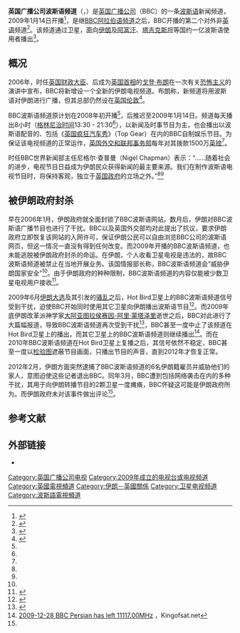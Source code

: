 {{电视频道信息框
| 频道名称          = <big>英国广播公司波斯语频道</big><br>BBC Persian Television<br>{{lang|fa|تلویزیون فارسی بی‌بی‌سی}}
| 频道图片文件      = BBC Persian logo.svg
| 频道图片大小      = 
| 频道图片名称      = 
| 图片替换文字      = 
| 频道图片2         = 
| 国家或地区        = {{UK}}
| 电视网            = 
| 所有者            = [[英国广播公司|英国广播公司]]
| 试播日期          = 
| 开播日期          = 2009年1月14日
| 停播日期          = 
| 画面格式          = 
| 声音格式          = 
| 频道语言          = [[波斯语|波斯语]]
| 频道呼号          = 
| 频道口号          = “{{lang|fa|تصویرگر پیوندها}}”
| 代表人物          = 
| 频道类别          = 
| 播出地区          = {{IRN}}<br>{{AFG}}<br>{{TAJ}}<br>{{UZB}}
| 收视率            = 
| 收视率调查时间    = 
| 收视率资料来源    = 
| 收视份额          = 
| 收视份额调查时间  = 
| 收视份额资料来源  = 
| 附属频道          = 
| 总部地点          = 
| 旧称              = 
| 取代者            = 
| 姊妹频道          = [[BBC世界新闻频道|BBC世界新闻频道]]<br>[[英國廣播公司阿拉伯語頻道|BBC阿拉伯语频道]]
| 重播服务频道      = 
| 网站              = http://www.bbc.com/persian
| 备注              = 
| 卫星广播供应商01  = Hot Bird
| 卫星广播频道数01  = 12149V - 27500 - 3/4<ref name=Hotbird>{{cite web | url =http://www.bbc.co.uk/persian/institutional/2012/06/120628_ptv_hotbird.shtml | title =Hot Bird 6 | accessdate =2015-11-12 | publisher =BBC Persian | language =fa | archive-date =2015-01-18 | archive-url =https://web.archive.org/web/20150118223921/http://www.bbc.co.uk/persian/institutional/2012/06/120628_ptv_hotbird.shtml | dead-url =no }}</ref>
| 卫星广播供应商02  = Telstar 12
| 卫星广播频道数02  = 12608 H - 19280 - 3/4<ref name=Telstar12>{{cite web | url =http://www.lyngsat.com/telstar12.html | title =Telstar 12 | accessdate =2015-11-12 | publisher =Lyngsat | language = }}{{dead link|date=October 2017 |bot=InternetArchiveBot }}</ref>
| 卫星广播供应商03  = Eutelsat W3A
| 卫星广播频道数03  = 10720 H - 22000 - 1/2<ref name=Eutelsat>{{cite web | url =http://www.lyngsat.com/ew3a.html | title =Eutelsat W3A | accessdate =2015-11-12 | publisher =LyngSat | language = | archiveurl =https://web.archive.org/web/20100328161418/http://www.lyngsat.com/ew3a.html | archivedate =2010-03-28 | deadurl =no }}</ref>
| 宽带电视供应商01  = 
| 宽带电视频道数01  = 
| 在线收看网站01    = BBC Online
| 在线收看网址01    = [http://www.bbcpersian.com/tvlive 在线直播]
}}
'''英国广播公司波斯语频道'''（{{lang-en|BBC Persian Television}}，{{lang-fa|تلویزیون فارسی بی‌بی‌سی}}）是[[英国广播公司|英国广播公司]]（BBC）的一条[[波斯语|波斯语]]新闻频道，2009年1月14日开播<ref>{{cite news|url=http://news.bbc.co.uk/1/hi/world/middle_east/7827574.stm|title=BBC Awaits response to Persian TV|publisher=BBC|date=2009-01-14|accessdate=2015-11-12|archive-date=2009-02-20|archive-url=https://web.archive.org/web/20090220034018/http://news.bbc.co.uk/1/hi/world/middle_east/7827574.stm|dead-url=no}}</ref>，是继[[英國廣播公司阿拉伯語頻道|BBC阿拉伯语频道]]之后，BBC开播的第二个对外非[[英语|英语]]频道<ref name="BBC090108">{{cite news|url=http://www.bbc.co.uk/pressoffice/pressreleases/stories/2009/01_january/08/persian.shtml|title=BBC Persian announces TV channel launch date|publisher=BBC|date=2009-01-08|accessdate=2015-11-12|archive-date=2021-04-10|archive-url=https://web.archive.org/web/20210410012357/http://www.bbc.co.uk/pressoffice/pressreleases/stories/2009/01_january/08/persian.shtml|dead-url=no}}</ref>。该频道通过卫星，面向[[伊朗|伊朗]]及[[阿富汗|阿富汗]]、[[塔吉克斯坦|塔吉克斯坦]]等国约一亿波斯语使用者播出<ref name="重庆晚报090117">{{cite news|url=http://www.cqwb.com.cn/cqwb/html/2009-01/17/content_127902.htm|title=BBC开播波斯语频道 伊朗称国家安全受威胁|publisher=重庆晚报|accessdate=2015-11-12|date=2009-01-17}}{{dead link|date=2018年4月 |bot=InternetArchiveBot |fix-attempted=yes }}</ref>。

==概况==
2006年，时任[[英国财政大臣|英国财政大臣]]、后成为[[英国首相|英国首相]]的[[戈登·布朗|戈登·布朗]]在一次有关[[恐怖主义|恐怖主义]]的演讲中宣布，BBC将新增设一个全新的伊朗电视频道。布朗称，新频道将用波斯语对伊朗进行广播，但其总部仍然设在[[英国|英国]][[伦敦|伦敦]]<ref name="人民网061011">{{cite news|url=http://world.people.com.cn/GB/1029/42356/4904829.html|title=BBC将增设波斯语电视频道 面向伊朗播放|publisher=人民网|accessdate=2015-11-12|date=2006-10-11|archive-date=2020-03-20|archive-url=https://web.archive.org/web/20200320025930/http://world.people.com.cn/GB/1029/42356/4904829.html|dead-url=no}}</ref>。

BBC波斯语频道原计划在2008年初开播<ref name="人民网061011"/>，后推迟至2009年1月14日。频道每天播出8小时（[[格林尼治时间|格林尼治时间]]13:30 - 21:30<ref name="BBC090108"/>），以新闻及时事节目为主，也会播出以波斯语配音的、包括《[[英国疯狂汽车秀|英国疯狂汽车秀]]》（Top Gear）在内的BBC自制娱乐节目。为保证该电视频道的正常运作，[[英国外交和联邦事务部|英国外交和联邦事务部]]每年对其拨款1500万[[英镑|英镑]]<ref name="人民网061011"/>。

时任BBC世界新闻部主任尼格尔·查普曼（Nigel Chapman）表示：“……随着社会的进步，电视节目日益成为伊朗民众获得新闻的最主要来源。我们在制作波斯语电视节目时，将保持客观，独立于[[英国政府|英国政府]]的立场之外。”<ref name="人民网061011"/><ref name="BBC090108"/>

==被伊朗政府封杀==
早在2006年1月，伊朗政府就全面封锁了BBC波斯语网站。数月后，伊朗对BBC波斯语广播节目也进行了干扰。BBC以及英国外交部均对此提出了抗议，要求伊朗政府立即恢复该网站的入网许可，保证伊朗公民可以自由浏览BBC公司的波斯语网页，但这一情况一直没有得到任何改变。而2009年开播的BBC波斯语频道，也未能逃脱被伊朗政府封杀的命运。在伊朗，个人收看卫星电视是违法的，故BBC波斯语频道被禁止在当地开展业务。该国情报部长称，BBC波斯语频道会“威胁伊朗国家安全”<ref name="重庆晚报090117"/>。由于伊朗政府的种种限制，BBC波斯语频道的内容仅能被少数卫星电视用户接收<ref name="cri120314">{{cite news | url=http://gb.cri.cn/27824/2012/03/14/2805s3600385.htm | publisher=[[中国国际广播电台|国际在线]] | title=BBC遭遇网络袭击 怀疑是伊朗政府所为 | date=2012-03-14 | accessdate=2015-11-13 | archive-date=2016-03-04 | archive-url=https://web.archive.org/web/20160304125243/http://gb.cri.cn/27824/2012/03/14/2805s3600385.htm | dead-url=no }}</ref>。

2009年6月[[2009年伊朗总统选举|伊朗大选]]及其引发的[[伊朗綠色革命|骚乱]]之后，Hot Bird卫星上的BBC波斯语频道信号受到干扰，迫使BBC开始同时使用其它卫星向伊朗播出波斯语节目<ref>{{cite news | url=http://www.guardian.co.uk/media/2009/jun/19/iran-bbc-worldwide | publisher=[[卫报|The Guardian]] | title=Iran elections: BBC World Service battles satellite interference | date=2009-06-19 | accessdate=2015-11-13 | archive-date=2009-07-31 | archive-url=https://web.archive.org/web/20090731020826/http://www.guardian.co.uk/media/2009/jun/19/iran-bbc-worldwide | dead-url=no }}</ref>。而2009年底伊朗改革派神学家[[大阿亚图拉|大阿亚图拉]][[侯赛因-阿里·蒙塔泽里|侯赛因-阿里·蒙塔泽里]]逝世之后，BBC对此进行了大篇幅报道，导致BBC波斯语频道再次受到干扰<ref>{{cite news|url=http://www.bbc.co.uk/pressoffice/pressreleases/stories/2009/12_december/21/persian.shtml|title=BBC Persian television broadcasting despite interference from Iran|publisher=BBC|accessdate=2015-11-13|date=2009-12-21|archive-date=2016-01-04|archive-url=https://web.archive.org/web/20160104033148/http://www.bbc.co.uk/pressoffice/pressreleases/stories/2009/12_december/21/persian.shtml|dead-url=no}}</ref>，BBC甚至一度中止了该频道在Hot Bird卫星上的播出，而其它卫星上的BBC波斯语频道则继续播出<ref>[http://en.kingofsat.net/channelhistory.php?ch=6262 2009-12-28 BBC Persian has left 11117.00MHz] {{Wayback|url=http://en.kingofsat.net/channelhistory.php?ch=6262 |date=20091224153655 }}，Kingofsat.net</ref>。而在2010年BBC波斯语频道在Hot Bird卫星上复播之后，其信号依然不稳定，BBC甚至一度以[[检验图|检验图]]遮蔽节目画面，只播出节目的声音，直到2012年才恢复正常。

2012年2月，伊朗方面突然逮捕了BBC波斯语频道的6名伊朗籍雇员并威胁他们的家人，意图迫使这些记者退出BBC。同年3月，BBC遭到包括网络袭击在内的多种干扰，其用于向伊朗转播节目的2颗卫星一度瘫痪，BBC怀疑这可能是伊朗政府所为。而伊朗政府未对该事件做出评论<ref name="cri120314"/>。

==参考文献==
{{reflist}}

==外部链接==
*{{cite web|url=http://www.bbc.com/persian|title=BBC波斯语官网|accessdate=2015-11-13|archive-date=2019-11-17|archive-url=https://web.archive.org/web/20191117163430/https://www.bbc.com/persian|dead-url=no}}

{{英国广播公司电视}}
{{Authority control}}
[[Category:英国广播公司电视|Category:英国广播公司电视]]
[[Category:2009年成立的电视台或电视频道|Category:2009年成立的电视台或电视频道]]
[[Category:英國電視頻道|Category:英國電視頻道]]
[[Category:伊朗－英國關係|Category:伊朗－英國關係]]
[[Category:卫星电视频道|Category:卫星电视频道]]
[[Category:波斯語電視頻道|Category:波斯語電視頻道]]